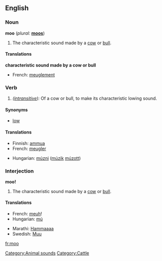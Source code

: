 {{see|MOO}}
==English==

===Noun===
'''moo''' (''plural:'' '''[[moos]]''')
# The characteristic sound made by a [[cow]] or [[bull]].
<!--any evidence of this? *An old or dialect word for [[haystack]].-->

====Translations====

'''characteristic sound made by a cow or bull'''
{{top}}
*French: [[meuglement]] {{m}}
{{mid}}
{{bottom}}

===Verb===
{{en-infl-reg-consonant|moo||}}
# ''([[intransitive]]):'' Of a cow or bull, to make its characteristic lowing sound.

====Synonyms====
*[[low]]

====Translations====
{{top}}
*Finnish: [[ammua]]
*French: [[meugler]]
{{mid}}
*Hungarian: [[múzni]] ([[múzik]] [[múzott]])
{{bottom}}

===Interjection===
'''moo!'''
# The characteristic sound made by a [[cow]] or [[bull]].

====Translations====
{{top}}
*French: [[meuh]]!
*Hungarian: [[mú]]
{{mid}}
*Marathi: [[Hammaaaa]]
*Swedish: [[Muu]]
{{bottom}}

[[Category:Animal sounds]]
[[Category:Cattle]]

[[fr:moo]]